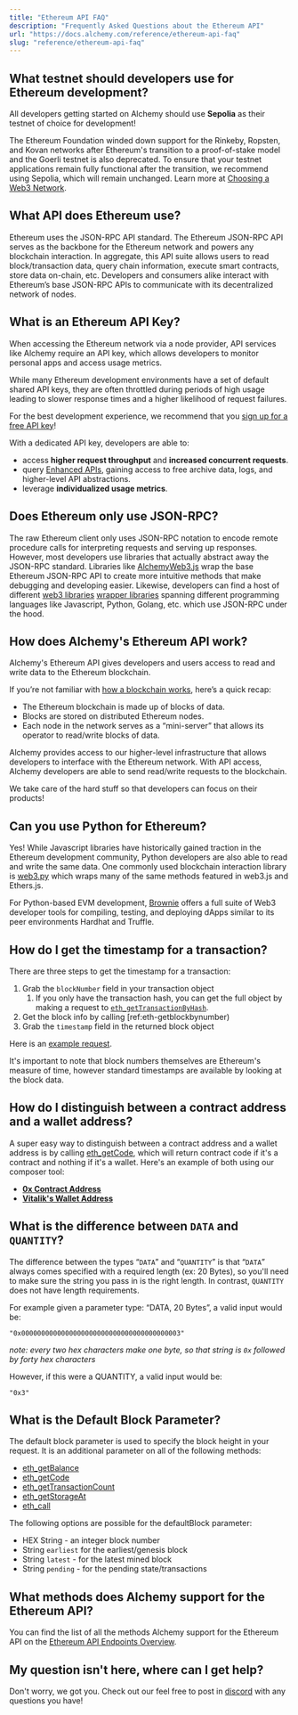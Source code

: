 ```yaml
---
title: "Ethereum API FAQ"
description: "Frequently Asked Questions about the Ethereum API"
url: "https://docs.alchemy.com/reference/ethereum-api-faq"
slug: "reference/ethereum-api-faq"
---
```



## What testnet should developers use for Ethereum development?

All developers getting started on Alchemy should use **Sepolia** as their testnet of choice for development!

The Ethereum Foundation winded down support for the Rinkeby, Ropsten, and Kovan networks after Ethereum's transition to a proof-of-stake model and the Goerli testnet is also deprecated. To ensure that your testnet applications remain fully functional after the transition, we recommend using Sepolia, which will remain unchanged. Learn more at [Choosing a Web3 Network](/docs/choosing-a-web3-network).

## What API does Ethereum use?

Ethereum uses the JSON-RPC API standard. The Ethereum JSON-RPC API serves as the backbone for the Ethereum network and powers any blockchain interaction. In aggregate, this API suite allows users to read block/transaction data, query chain information, execute smart contracts, store data on-chain, etc. Developers and consumers alike interact with Ethereum’s base JSON-RPC APIs to communicate with its decentralized network of nodes.

## What is an Ethereum API Key?

When accessing the Ethereum network via a node provider, API services like Alchemy require an API key, which allows developers to monitor personal apps and access usage metrics.

While many Ethereum development environments have a set of default shared API keys, they are often throttled during periods of high usage leading to slower response times and a higher likelihood of request failures.

For the best development experience, we recommend that you [sign up for a free API key](https://alchemy.com/?a=bad6a69700)!

With a dedicated API key, developers are able to:

* access **higher request throughput** and **increased concurrent requests**.
* query [Enhanced APIs](/reference/enhanced-apis-overview), gaining access to free archive data, logs, and higher-level API abstractions.
* leverage **individualized usage metrics**.

## Does Ethereum only use JSON-RPC?

The raw Ethereum client only uses JSON-RPC notation to encode remote procedure calls for interpreting requests and serving up responses. However, most developers use libraries that actually abstract away the JSON-RPC standard. Libraries like [AlchemyWeb3.js](/reference/use-alchemyweb3js) wrap the base Ethereum JSON-RPC API to create more intuitive methods that make debugging and developing easier. Likewise, developers can find a host of different [web3 libraries](/docs/alchemy-quickstart-guide#other-web3-libraries) [wrapper libraries](/reference/alchemy-quickstart-guide#other-web3-libraries) spanning different programming languages like Javascript, Python, Golang, etc. which use JSON-RPC under the hood.

## How does Alchemy's Ethereum API work?

Alchemy's Ethereum API gives developers and users access to read and write data to the Ethereum blockchain.

If you’re not familiar with [how a blockchain works](/docs/blockchain-101), here’s a quick recap:

* The Ethereum blockchain is made up of blocks of data.
* Blocks are stored on distributed Ethereum nodes.
* Each node in the network serves as a “mini-server” that allows its operator to read/write blocks of data.

Alchemy provides access to our higher-level infrastructure that allows developers to interface with the Ethereum network. With API access, Alchemy developers are able to send read/write requests to the blockchain.

We take care of the hard stuff so that developers can focus on their products!

## Can you use Python for Ethereum?

Yes! While Javascript libraries have historically gained traction in the Ethereum development community, Python developers are also able to read and write the same data. One commonly used blockchain interaction library is [web3.py](http://web3.py/) which wraps many of the same methods featured in web3.js and Ethers.js.

For Python-based EVM development, [Brownie](https://eth-brownie.readthedocs.io/en/stable/) offers a full suite of Web3 developer tools for compiling, testing, and deploying dApps similar to its peer environments Hardhat and Truffle.

## How do I get the timestamp for a transaction?

There are three steps to get the timestamp for a transaction:

1. Grab the `blockNumber` field in your transaction object
   1. If you only have the transaction hash, you can get the full object by making a request to [`eth_getTransactionByHash`](/reference/eth-gettransactionbyhash).
2. Get the block info by calling \[ref:eth-getblockbynumber)
3. Grab the `timestamp` field in the returned block object

Here is an [example request](https://composer.alchemyapi.io/?composer_state=%7B%22network%22%3A0%2C%22methodName%22%3A%22eth_getBlockByNumber%22%2C%22paramValues%22%3A%5B%22latest%22%2Cfalse%5D%7D).

It's important to note that block numbers themselves are Ethereum's measure of time, however standard timestamps are available by looking at the block data.

## How do I distinguish between a contract address and a wallet address?

A super easy way to distinguish between a contract address and a wallet address is by calling [eth\_getCode](/reference/eth-getcode), which will return contract code if it's a contract and nothing if it's a wallet. Here's an example of both using our composer tool:

* [**0x Contract Address**](https://composer.alchemyapi.io/?composer_state=%7B%22network%22%3A0%2C%22methodName%22%3A%22eth_getCode%22%2C%22paramValues%22%3A%5B%220xe41d2489571d322189246dafa5ebde1f4699f498%22%2C%22latest%22%5D%7D)
* [**Vitalik's Wallet Address**](https://composer.alchemyapi.io/?composer_state=%7B%22network%22%3A0%2C%22methodName%22%3A%22eth_getCode%22%2C%22paramValues%22%3A%5B%220xAb5801a7D398351b8bE11C439e05C5B3259aeC9B%22%2C%22latest%22%5D%7D)

## What is the difference between `DATA` and `QUANTITY`?

The difference between the types “`DATA`” and “`QUANTITY`” is that “`DATA`” always comes specified with a required length (ex: 20 Bytes), so you'll need to make sure the string you pass in is the right length. In contrast, `QUANTITY` does not have length requirements.

For example given a parameter type: “DATA, 20 Bytes”, a valid input would be:

```
"0x0000000000000000000000000000000000000003"
```

*note: every two hex characters make one byte, so that string is `0x` followed by forty hex characters*

However, if this were a QUANTITY, a valid input would be:

```
"0x3"
```

## What is the Default Block Parameter?

The default block parameter is used to specify the block height in your request. It is an additional parameter on all of the following methods:

* [eth\_getBalance](/reference/eth-getbalance)
* [eth\_getCode](/reference/eth-getcode)
* [eth\_getTransactionCount](/reference/eth-gettransactioncount)
* [eth\_getStorageAt](/reference/eth-getstorageat)
* [eth\_call](/reference/eth-call)

The following options are possible for the defaultBlock parameter:

* HEX String - an integer block number
* String `earliest` for the earliest/genesis block
* String `latest` - for the latest mined block
* String `pending` - for the pending state/transactions

## What methods does Alchemy support for the Ethereum API?

You can find the list of all the methods Alchemy support for the Ethereum API on the [Ethereum API Endpoints Overview](/reference/ethereum-api-endpoints-overview).

## My question isn't here, where can I get help?

Don't worry, we got you. Check out our feel free to post in [discord](https://alchemy.com/discord) with any questions you have!
